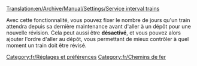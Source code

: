 [[Translation:en/Archive/Manual/Settings/Service interval trains]]


{{fr/Amorce}}
Avec cette fonctionnalité, vous pouvez fixer le nombre de jours qu'un train attendra depuis sa dernière maintenance avant d'aller à un dépôt pour une nouvelle révision. Cela peut aussi être '''désactivé''', et vous pouvez alors ajouter l'ordre d'aller au dépôt, vous permettant de mieux contrôler à quel moment un train doit être révisé.
[[Category:fr/Réglages et préférences]]
[[Category:fr/Chemins de fer]]